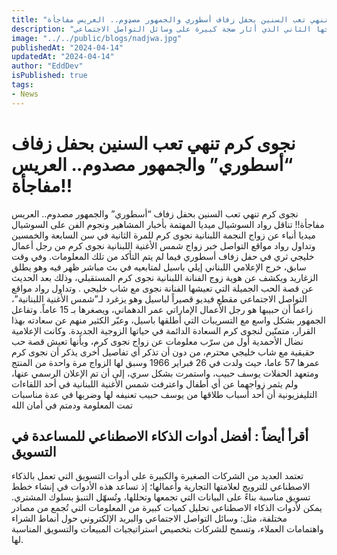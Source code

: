 ```yaml
---
title: "نجوى كرم تنهي تعب السنين بحفل زفاف أسطوري والجمهور مصډوم.. العريس مفاجأة!!"
description: "نجوى كرم تُنهي تعب السنين بحفل زفاف أسطوري، مصحوبة بمفاجأة للجمهور، في زواجها الثاني الذي أثار ضجة كبيرة على وسائل التواصل الاجتماعي."
image: "../../public/blogs/nadjwa.jpg"
publishedAt: "2024-04-14"
updatedAt: "2024-04-14"
author: "EddDev"
isPublished: true
tags:
- News
---
```


# نجوى كرم تنهي تعب السنين بحفل زفاف “أسطوري” والجمهور مصدوم.. العريس مفاجأة!!

نجوى كرم تنهي تعب السنين بحفل زفاف “أسطوري” والجمهور مصدوم.. العريس مفاجأة!!
تناقل رواد السوشيال ميديا المهتمة بأخبار المشاهير ونجوم الفن على السوشيال ميديا أنباء عن زواج النجمة اللبنانية نجوى كرم للمرة الثانية في سن السابعة والخمسين 
وتداول رواد مواقع التواصل خبر زواج شمس الأغنية اللبنانية نجوى كرم من رجل أعمال خليجي ثري في حفل زفاف أسطوري فيما لم يتم التأكد من تلك المعلومات. 
وفي وقت سابق، خرج الإعلامي اللبناني إيلي باسيل لمتابعيه في بث مباشر ظهر فيه وهو يطلق الزغاريد ويكشف عن هوية زوج الفنانة اللبنانية نجوى كرم المستقبلي، وذلك بعد الحديث عن قصة الحب الجميلة التي تعيشها الفنانة نجوى مع شاب خليجي .
وتداول رواد مواقع التواصل الاجتماعي مقطع فيديو قصيراً لباسيل وهو يزغرد لـ”شمس الأغنية اللبنانية”، زاعماً أن حبيبها هو رجل الأعمال الإماراتي عمر الدهماني، ويصغرها بـ 15 عاماً. 
وتفاعل الجمهور بشكل واسع مع التسريبات التي أطلقها باسيل، وعبّر الكثير منهم عن سعادته بهذا القرار، متمنّين لنجوى كرم السعادة الدائمة في حياتها الزوجية الجديدة.
وكانت الإعلامية نضال الأحمدية أول من سرّب معلومات عن زواج نجوى كرم، وبأنها تعيش قصة حب حقيقية مع شاب خليجي محترم، من دون أن تذكر أي تفاصيل أخرى 
يذكر أن نجوى كرم عمرها 57 عاما، حيث ولدت في 26 فبراير 1966 وسبق لها الزواج مرة واحدة من المنتج ومتعهد الحفلات يوسف حبيب، 
واستمرت بشكل سري، إلى أن تم الإعلان الرسمي عنها، ولم يثمر زواجهما عن أي أطفال
واعترفت شمس الأغنية اللبنانية في أحد اللقاءات التليفزيونية أن أحد أسباب طلاقها من يوسف حبيب تعنيفه لها وضربها في عدة مناسبات
تمت المعلومة ودمتم في أمان الله 


## أقرأ أيضاً : أفضل أدوات الذكاء الاصطناعي للمساعدة في التسويق

تعتمد العديد من الشركات الصغيرة والكبيرة على أدوات التسويق التي تعمل بالذكاء الاصطناعي للترويج لعلامتها التجارية وأعمالها؛ إذ تساعد هذه الأدوات في إنشاء خطط تسويق مناسبة بناءً على البيانات التي تجمعها وتحللها، وتُسهّل التنبؤ بسلوك المشتري.
يمكن لأدوات الذكاء الاصطناعي تحليل كميات كبيرة من المعلومات التي تُجمع من مصادر مختلفة، مثل: وسائل التواصل الاجتماعي والبريد الإلكتروني حول أنماط الشراء واهتمامات العملاء، وتسمح للشركات بتخصيص استراتيجيات المبيعات والتسويق المناسبة لها.
